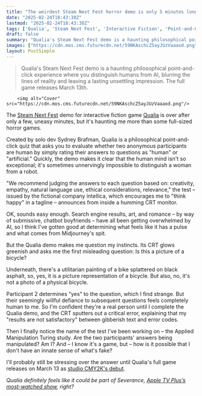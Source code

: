 ```yaml
---
title: "The weirdest Steam Next Fest horror demo is only 5 minutes long, but I've been thinking about its freaky Severance vibes for days"
date: "2025-02-24T18:43:38Z"
lastmod: "2025-02-24T18:43:38Z"
tags: ['Qualia', 'Steam Next Fest', 'Interactive Fiction', 'Point-and-Click', 'PC', 'Indie Game', 'Psychological Thriller']
draft: false
summary: "Qualia's Steam Next Fest demo is a haunting philosophical point-and-click experience where you distinguish humans from AI, blurring the lines of reality and leaving a lasting unsettling impression.  The full game releases March 13th."
images: ["https://cdn.mos.cms.futurecdn.net/59NKAschcZ5ayJUzVaaaod.png"]
layout: PostSimple
---
```

> Qualia's Steam Next Fest demo is a haunting philosophical point-and-click experience where you distinguish humans from AI, blurring the lines of reality and leaving a lasting unsettling impression.  The full game releases March 13th.


        <img alt="Cover" src="https://cdn.mos.cms.futurecdn.net/59NKAschcZ5ayJUzVaaaod.png"/>
        
The [<u>Steam Next Fest</u>](https://www.gamesradar.com/games/steam-next-fest-guide/) demo for interactive fiction game [<u>Qualia</u>](https://store.steampowered.com/app/3351080/qualia/) is over after only a few, uneasy minutes, but it's haunting me more than some full-sized horror games.

Created by solo dev Sydney Brafman, Qualia is a philosophical point-and-click quiz that asks you to evaluate whether two anonymous participants are human by simply rating their answers to questions as "human" or "artificial." Quickly, the demo makes it clear that the human mind isn't so exceptional; it's sometimes unnervingly impossible to distinguish a woman from a robot.

"We recommend judging the answers to each question based on: creativity, empathy, natural language use, ethical considerations, relevance," the test – issued by the fictional company intellica, which encourages me to "think happy" in a tagline – announces from inside a humming CRT monitor.

OK, sounds easy enough. Search engine results, art, and romance – by way of submissive, chatbot boyfriends – have all been getting overwhelmed by AI, so I think I've gotten good at determining what feels like it has a pulse and what comes from Midjourney's spit.



But the Qualia demo makes me question my instincts. Its CRT glows greenish and asks me the first misleading question: Is this a picture of a bicycle?

Underneath, there's a utilitarian painting of a bike splattered on black asphalt, so, yes, it is a picture representation of a bicycle. But also, no, it's not a photo of a physical bicycle.

Participant 2 determines "yes" to the question, which I find strange. But their seemingly willful defiance to subsequent questions feels completely human to me. So I'm confident they're a real person until I complete the Qualia demo, and the CRT sputters out a critical error, explaining that my "results are not satisfactory" between gibberish text and error codes.

Then I finally notice the name of the test I've been working on – the Applied Manipulation Turing study. Are the two participants' answers being manipulated? Am I? And – I know it's a game, but – how is it possible that I don't have an innate sense of what's fake?

I'll probably still be stressing over the answer until Qualia's full game releases on March 13 as [<u>studio CMY2K's debut</u>](https://cmy2k.net/).

*Qualia definitely feels like it could be part of Severance, *[<u><em>Apple TV Plus’s most-watched show</em></u>](https://www.gamesradar.com/entertainment/sci-fi-shows/move-over-ted-lasso-severance-is-now-apple-tv-pluss-most-watched-show/)*, right?*
        